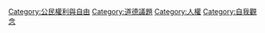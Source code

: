 {{Commonscat|Privacy}}

[[Category:公民權利與自由|Category:公民權利與自由]]
[[Category:道德議題|Category:道德議題]]
[[Category:人權|Category:人權]]
[[Category:自我觀念|Category:自我觀念]]
